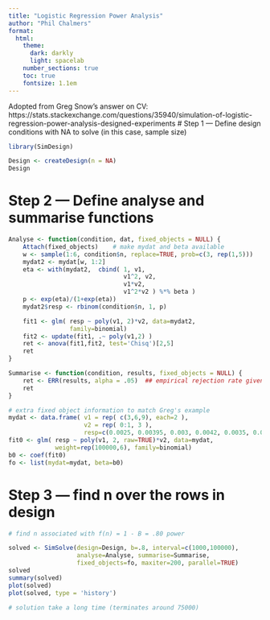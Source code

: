 ```yaml
---
title: "Logistic Regression Power Analysis"
author: "Phil Chalmers"
format:
  html:
    theme:
      dark: darkly
      light: spacelab
    number_sections: true
    toc: true
    fontsize: 1.1em
---
```


Adopted from Greg Snow's answer on CV:
 https://stats.stackexchange.com/questions/35940/simulation-of-logistic-regression-power-analysis-designed-experiments
# Step 1 --- Define design conditions with NA to solve (in this case, sample size)

```r
library(SimDesign)

Design <- createDesign(n = NA)
Design
```

# Step 2 --- Define analyse and summarise functions

```r
Analyse <- function(condition, dat, fixed_objects = NULL) {
    Attach(fixed_objects)    # make mydat and beta available
    w <- sample(1:6, condition$n, replace=TRUE, prob=c(3, rep(1,5)))
    mydat2 <- mydat[w, 1:2]
    eta <- with(mydat2,  cbind( 1, v1,
                                v1^2, v2,
                                v1*v2,
                                v1^2*v2 ) %*% beta )
    p <- exp(eta)/(1+exp(eta))
    mydat2$resp <- rbinom(condition$n, 1, p)

    fit1 <- glm( resp ~ poly(v1, 2)*v2, data=mydat2,
                 family=binomial)
    fit2 <- update(fit1, .~ poly(v1,2) )
    ret <- anova(fit1,fit2, test='Chisq')[2,5]
    ret
}

Summarise <- function(condition, results, fixed_objects = NULL) {
    ret <- ERR(results, alpha = .05)  ## empirical rejection rate given alpha = .05
    ret
}

# extra fixed object information to match Greg's example
mydat <- data.frame( v1 = rep( c(3,6,9), each=2 ),
                     v2 = rep( 0:1, 3 ),
                     resp=c(0.0025, 0.00395, 0.003, 0.0042, 0.0035, 0.002) )
fit0 <- glm( resp ~ poly(v1, 2, raw=TRUE)*v2, data=mydat,
             weight=rep(100000,6), family=binomial)
b0 <- coef(fit0)
fo <- list(mydat=mydat, beta=b0)
```

# Step 3 --- find n over the rows in design

```r
# find n associated with f(n) = 1 - B = .80 power
```
```r
solved <- SimSolve(design=Design, b=.8, interval=c(1000,100000),
                   analyse=Analyse, summarise=Summarise,
                   fixed_objects=fo, maxiter=200, parallel=TRUE)
solved
summary(solved)
plot(solved)
plot(solved, type = 'history')

# solution take a long time (terminates around 75000)
```

